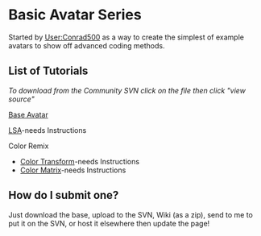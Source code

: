 =Basic Avatar Series=
Started by [[User:Conrad500]] as a way to create the simplest of example avatars to show off advanced coding methods.

==List of Tutorials==
''To download from the Community SVN click on the file then click "view source"''

[http://code.google.com/p/whirled-community/source/browse/trunk/Avatar/Basic%20Tutorial%20Series/Basic%20Base/Basic%20Avatar%20Tutorial.fla Base Avatar]

[http://code.google.com/p/whirled-community/source/browse/#svn/trunk/Avatar/Basic%20Tutorial%20Series/Basic%20LSA LSA]-needs Instructions

Color Remix
*[http://code.google.com/p/whirled-community/source/browse/#svn/trunk/Avatar/Basic%20Tutorial%20Series/Basic%20Color%20Remix/Color%20Transform Color Transform]-needs Instructions
*[http://code.google.com/p/whirled-community/source/browse/#svn/trunk/Avatar/Basic%20Tutorial%20Series/Basic%20Color%20Remix/Color%20Matrix Color Matrix]-needs Instructions

==How do I submit one?==
Just download the base, upload to the SVN, Wiki (as a zip), send to me to put it on the SVN, or host it elsewhere then update the page!